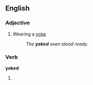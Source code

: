 ==English==

===Adjective===
{{en-adj|-}}

#Wearing a [[yoke]].
#:''The '''yoked''' oxen stood ready.''

===Verb===
'''yoked'''

#{{past of|[[yoke]]}}